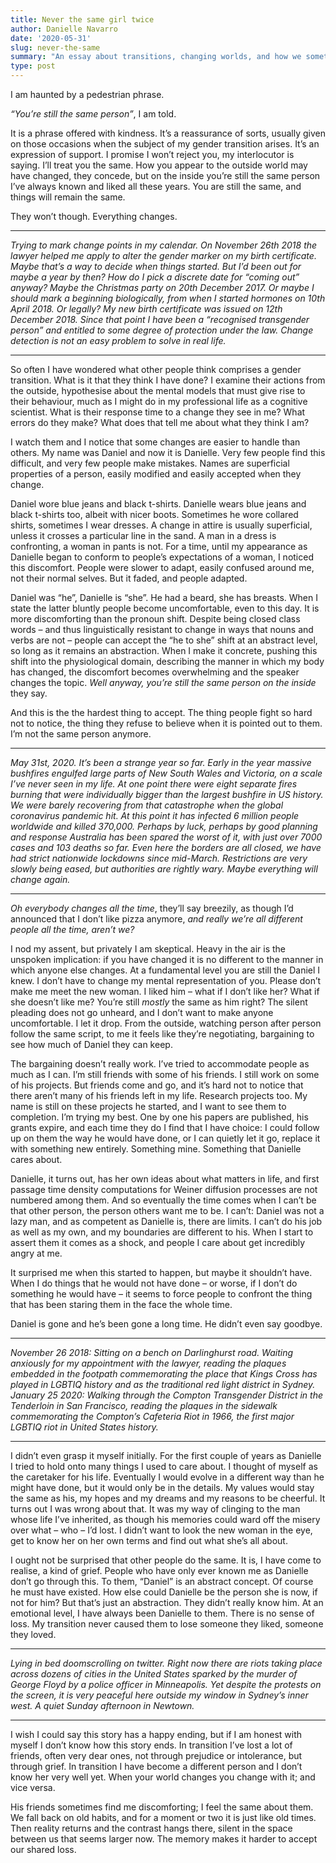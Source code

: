 ```yaml
---
title: Never the same girl twice
author: Danielle Navarro
date: '2020-05-31'
slug: never-the-same
summary: "An essay about transitions, changing worlds, and how we sometimes don't notice that things are no longer what they once were."
type: post
---
```


I am haunted by a pedestrian phrase. 

*"You're still the same person"*, I am told.

It is a phrase offered with kindness. It's a reassurance of sorts, usually given on those occasions when the subject of my gender transition arises. It's an expression of support. I promise I won't reject you, my interlocutor is saying. I'll treat you the same. How you appear to the outside world may have changed, they concede, but on the inside you're still the same person I've always known and liked all these years.  You are still the same, and things will remain the same.

They won't though. Everything changes.

---

*Trying to mark change points in my calendar. On November 26th 2018 the lawyer helped me apply to alter the gender marker on my birth certificate. Maybe that's a way to decide when things started. But I'd been out for maybe a year by then? How do I pick a discrete date for "coming out" anyway? Maybe the Christmas party on 20th December 2017. Or maybe I should mark a beginning biologically, from when I started hormones on 10th April 2018. Or legally? My new birth certificate was issued on 12th December 2018. Since that point I have been a "recognised transgender person" and entitled to some degree of protection under the law. Change detection is not an easy problem to solve in real life.*

---

So often I have wondered what other people think comprises a gender transition. What is it that they think I have done? I examine their actions from the outside, hypothesise about the mental models that must give rise to their behaviour, much as I might do in my professional life as a cognitive scientist. What is their response time to a change they see in me? What errors do they make? What does that tell me about what they think I am?

I watch them and I notice that some changes are easier to handle than others. My name was Daniel and now it is Danielle. Very few people find this difficult, and very few people make mistakes. Names are superficial properties of a person, easily modified and easily accepted when they change.  

Daniel wore blue jeans and black t-shirts. Danielle wears blue jeans and black t-shirts too, albeit with nicer boots. Sometimes he wore collared shirts, sometimes I wear dresses. A change in attire is usually superficial, unless it crosses a particular line in the sand. A man in a dress is confronting, a woman in pants is not. For a time, until my appearance as Danielle began to conform to people's expectations of a woman, I noticed this discomfort. People were slower to adapt, easily confused around me, not their normal selves. But it faded, and people adapted. 

Daniel was "he", Danielle is "she". He had a beard, she has breasts. When I state the latter bluntly people become uncomfortable, even to this day. It is more discomforting than the pronoun shift. Despite being closed class words -- and thus linguistically resistant to change in ways that nouns and verbs are not -- people can accept the "he to she" shift at an abstract level, so long as it remains an abstraction. When I make it concrete, pushing this shift into the physiological domain, describing the manner in which my body has changed, the discomfort becomes overwhelming and the speaker changes the topic. *Well anyway, you're still the same person on the inside* they say.

And this is the the hardest thing to accept. The thing people fight so hard not to notice, the thing they refuse to believe when it is pointed out to them. I'm not the same person anymore.

---

*May 31st, 2020. It's been a strange year so far. Early in the year massive bushfires engulfed large parts of New South Wales and Victoria, on a scale I've never seen in my life. At one point there were eight separate fires burning that were individually bigger than the largest bushfire in US history. We were barely recovering from that catastrophe when the global coronavirus pandemic hit. At this point it has infected 6 million people worldwide and killed 370,000. Perhaps by luck, perhaps by good planning and response Australia has been spared the worst of it, with just over 7000 cases and 103 deaths so far. Even here the borders are all closed, we have had strict nationwide lockdowns since mid-March. Restrictions are very slowly being eased, but authorities are rightly wary. Maybe everything will change again.*

---


*Oh everybody changes all the time*, they'll say breezily, as though I'd announced that I don't like pizza anymore, *and really we're all different people all the time, aren't we?* 

I nod my assent, but privately I am skeptical. Heavy in the air is the unspoken implication: if you have changed it is no different to the manner in which anyone else changes. At a fundamental level you are still the Daniel I knew. I don't have to change my mental representation of you. Please don't make me meet the new woman. I liked him -- what if I don't like her? What if she doesn't like me? You're still *mostly* the same as him right? The silent pleading does not go unheard, and I don't want to make anyone uncomfortable. I let it drop. From the outside, watching person after person follow the same script, to me it feels like they're negotiating, bargaining to see how much of Daniel they can keep.


The bargaining doesn't really work. I've tried to accommodate people as much as I can. I'm still friends with some of his friends. I still work on some of his projects. But friends come and go, and it's hard not to notice that there aren't many of his friends left in my life. Research projects too. My name is still on these projects he started, and I want to see them to completion. I'm trying my best. One by one his papers are published, his grants expire, and each time they do I find that I have choice: I could follow up on them the way he would have done, or I can quietly let it go, replace it with something new entirely. Something mine. Something that Danielle cares about. 

Danielle, it turns out, has her own ideas about what matters in life, and first passage time density computations for Weiner diffusion processes are not numbered among them. And so eventually the time comes when I can't be that other person, the person others want me to be. I can't: Daniel was not a lazy man, and as competent as Danielle is, there are limits. I can't do his job as well as my own, and my boundaries are different to his. When I start to assert them it comes as a shock, and people I care about get incredibly angry at me. 

It surprised me when this started to happen, but maybe it shouldn't have. When I do things that he would not have done -- or worse, if I don't do something he would have -- it seems to force people to confront the thing that has been staring them in the face the whole time. 

Daniel is gone and he's been gone a long time. He didn't even say goodbye.


---

*November 26 2018: Sitting on a bench on Darlinghurst road. Waiting anxiously for my appointment with the lawyer, reading the plaques embedded in the footpath commemorating the place that Kings Cross has played in LGBTIQ history and as the traditional red light district in Sydney. January 25 2020: Walking through the Compton Transgender District in the Tenderloin in San Francisco, reading the plaques in the sidewalk commemorating the Compton's Cafeteria Riot in 1966, the first major LGBTIQ riot in United States history.* 

---



I didn't even grasp it myself initially. For the first couple of years as Danielle I tried to hold onto many things I used to care about. I thought of myself as the caretaker for his life. Eventually I would evolve in a different way than he might have done, but it would only be in the details. My values would stay the same as his, my hopes and my dreams and my reasons to be cheerful. It turns out I was wrong about that. It was my way of clinging to the man whose life I've inherited, as though his memories could ward off the misery over what -- who -- I'd lost. I didn't want to look the new woman in the eye, get to know her on her own terms and find out what she's all about. 

I ought not be surprised that other people do the same. It is, I have come to realise, a kind of grief. People who have only ever known me as Danielle don't go through this. To them, "Daniel" is an abstract concept. Of course he must have existed. How else could Danielle be the person she is now, if not for him? But that's just an abstraction. They didn't really know him. At an emotional level, I have always been Danielle to them. There is no sense of loss. My transition never caused them to lose someone they liked, someone they loved.





---

*Lying in bed doomscrolling on twitter. Right now there are riots taking place across dozens of cities in the United States sparked by the murder of George Floyd by a police officer in Minneapolis. Yet despite the protests on the screen, it is very peaceful here outside my window in Sydney's inner west. A quiet Sunday afternoon in Newtown.* 

---


I wish I could say this story has a happy ending, but if I am honest with myself I don't know how this story ends. In transition I've lost a lot of friends, often very dear ones, not through prejudice or intolerance, but through grief. In transition I have become a different person and I don't know her very well yet. When your world changes you change with it; and vice versa. 

His friends sometimes find me discomforting; I feel the same about them. We fall back on old habits, and for a moment or two it is just like old times. Then reality returns and the contrast hangs there, silent in the space between us that seems larger now. The memory makes it harder to accept our shared loss.


